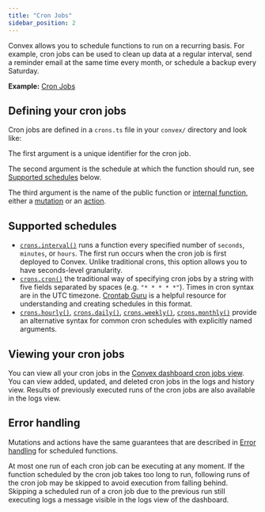 ```yaml
---
title: "Cron Jobs"
sidebar_position: 2
---
```



Convex allows you to schedule functions to run on a recurring basis. For
example, cron jobs can be used to clean up data at a regular interval, send a
reminder email at the same time every month, or schedule a backup every
Saturday.

**Example:**
[Cron Jobs](https://github.com/get-convex/convex-demos/tree/main/cron-jobs)

## Defining your cron jobs

Cron jobs are defined in a `crons.ts` file in your `convex/` directory and look
like:

<TSAndJSSnippet title="convex/crons.ts" sourceTS={Example} sourceJS={Example} />

The first argument is a unique identifier for the cron job.

The second argument is the schedule at which the function should run, see
[Supported schedules](/scheduling/cron-jobs.mdx#supported-schedules) below.

The third argument is the name of the public function or
[internal function](/functions/internal-functions.mdx), either a
[mutation](/functions/mutation-functions.mdx) or an
[action](/functions/actions.mdx).

## Supported schedules

- [`crons.interval()`](/api/classes/server.Crons#interval) runs a function every
  specified number of `seconds`, `minutes`, or `hours`. The first run occurs
  when the cron job is first deployed to Convex. Unlike traditional crons, this
  option allows you to have seconds-level granularity.
- [`crons.cron()`](/api/classes/server.Crons#cron) the traditional way of
  specifying cron jobs by a string with five fields separated by spaces
  <nobr>(e.g. `"* * * * *"`)</nobr>. Times in cron syntax are in the UTC
  timezone. [Crontab Guru](https://crontab.guru/) is a helpful resource for
  understanding and creating schedules in this format.
- [`crons.hourly()`](/api/classes/server.Crons#cron),
  [`crons.daily()`](/api/classes/server.Crons#daily),
  [`crons.weekly()`](/api/classes/server.Crons#weekly),
  [`crons.monthly()`](/api/classes/server.Crons#monthly) provide an alternative
  syntax for common cron schedules with explicitly named arguments.

## Viewing your cron jobs

You can view all your cron jobs in the
[Convex dashboard cron jobs view](/dashboard/deployments/schedules.md#cron-jobs-ui).
You can view added, updated, and deleted cron jobs in the logs and history view.
Results of previously executed runs of the cron jobs are also available in the
logs view.

## Error handling

Mutations and actions have the same guarantees that are described in
[Error handling](/scheduling/scheduled-functions.mdx#error-handling) for
scheduled functions.

At most one run of each cron job can be executing at any moment. If the function
scheduled by the cron job takes too long to run, following runs of the cron job
may be skipped to avoid execution from falling behind. Skipping a scheduled run
of a cron job due to the previous run still executing logs a message visible in
the logs view of the dashboard.
